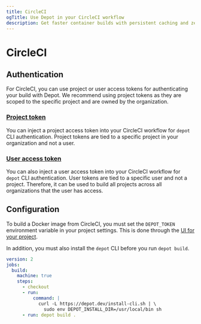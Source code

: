 ```yaml
---
title: CircleCI
ogTitle: Use Depot in your CircleCI workflow
description: Get faster container builds with persistent caching and zero emulation in CircleCI
---
```


# CircleCI

## Authentication

For CircleCI, you can use project or user access tokens for authenticating your build with Depot. We recommend using project tokens as they are scoped to the specific project and are owned by the organization.

### [Project token](/docs/cli/authentication#project-tokens)

You can inject a project access token into your CircleCI workflow for `depot` CLI authentication. Project tokens are tied to a specific project in your organization and not a user.

### [User access token](/docs/cli/authentication#user-access-tokens)

You can also inject a user access token into your CircleCI workflow for `depot` CLI authentication. User tokens are tied to a specific user and not a project. Therefore, it can be used to build all projects across all organizations that the user has access.

## Configuration

To build a Docker image from CircleCI, you must set the `DEPOT_TOKEN` environment variable in your project settings. This is done through the [UI for your project](https://circleci.com/docs/2.0/env-vars/#setting-an-environment-variable-in-a-project).

In addition, you must also install the `depot` CLI before you run `depot build`.

```yaml showLineNumbers
version: 2
jobs:
  build:
    machine: true
    steps:
      - checkout
      - run:
          command: |
            curl -L https://depot.dev/install-cli.sh | \
              sudo env DEPOT_INSTALL_DIR=/usr/local/bin sh
      - run: depot build .
```
